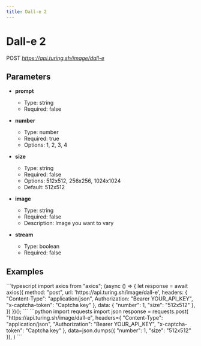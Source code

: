 ```yaml
---
title: Dall-e 2
---
```


# Dall-e 2
POST *https://api.turing.sh/image/dall-e*
## Parameters


- **prompt**
  - Type: string
  - Required: false

- **number**
  - Type: number
  - Required: true
  - Options: 1, 2, 3, 4

- **size**
  - Type: string
  - Required: false
  - Options: 512x512, 256x256, 1024x1024
  - Default: 512x512

- **image**
  - Type: string
  - Required: false
  - Description: Image you want to vary

- **stream**
  - Type: boolean
  - Required: false

## Examples

<CodeGroup title="Dall-e 2 example">
  ```typescript
  import axios from "axios";
  (async () => {
    let response = await axios({
      method: "post",
      url: 'https://api.turing.sh/image/dall-e',
      headers: {
        "Content-Type": "application/json",
        Authorization: "Bearer YOUR_API_KEY",
        "x-captcha-token": "Captcha key"
      },
      data: {
  "number": 1,
  "size": "512x512"
},
    })
  })();
  ```
  ```python
  import requests
  import json
  response = requests.post(
    "https://api.turing.sh/image/dall-e",
    headers={
      "Content-Type": "application/json",
      "Authorization": "Bearer YOUR_API_KEY",
      "x-captcha-token": "Captcha key"
    },
    data=json.dumps({
  "number": 1,
  "size": "512x512"
}),
  )
  ```
</CodeGroup>